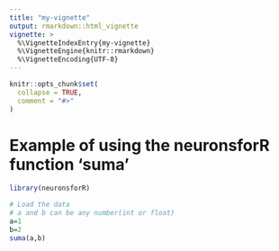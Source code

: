 ```yaml
---
title: "my-vignette"
output: rmarkdown::html_vignette
vignette: >
  %\VignetteIndexEntry{my-vignette}
  %\VignetteEngine{knitr::rmarkdown}
  %\VignetteEncoding{UTF-8}
---
```


```r
knitr::opts_chunk$set(
  collapse = TRUE,
  comment = "#>"
)
```

# Example of using the neuronsforR function 'suma'

```r
library(neuronsforR)
```

```r
# Load the data
# a and b can be any number(int or float)
a=1
b=2
suma(a,b)


```

